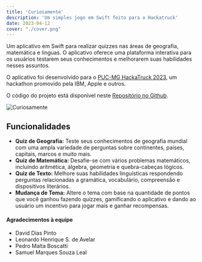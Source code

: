 ```yaml
---
title: 'Curiosamente'
description: 'Um simples jogo em Swift feito para o Hackatruck'
date: 2023-04-12
cover: "./cover.png"
---
```



Um aplicativo em Swift para realizar quizzes nas áreas de geografia, matemática e línguas. O aplicativo oferece uma plataforma interativa para os usuários testarem seus conhecimentos e melhorarem suas habilidades nesses assuntos.

O aplicativo foi desenvolvido para o [PUC-MG HackaTruck 2023](https://hackatruck.com.br/), um hackathon promovido pela IBM, Apple e outros.

O código do projeto está disponível neste [Repositório no Github](https://github.com/andre-brandao/curiosamente).

![Curiosamente](https://github.com/andre-brandao/curiosamente/blob/main/Imagens/app2.png?raw=true)

## Funcionalidades

- **Quiz de Geografia:** Teste seus conhecimentos de geografia mundial com uma ampla variedade de perguntas sobre continentes, países, capitais, marcos e muito mais.
- **Quiz de Matemática:** Desafie-se com vários problemas matemáticos, incluindo aritmética, álgebra, geometria e quebra-cabeças lógicos.
- **Quiz de Texto:** Melhore suas habilidades linguísticas respondendo perguntas relacionadas a gramática, vocabulário, compreensão e dispositivos literários.
- **Mudança de Tema:** Altere o tema com base na quantidade de pontos que você ganhou fazendo quizzes, gamificando o aplicativo e dando ao usuário um incentivo para jogar mais e ganhar recompensas.

#### Agradecimentos à equipe

- David Dias Pinto
- Leonardo Henrique S. de Avelar
- Pedro Malta Boscatti
- Samuel Marques Souza Leal
